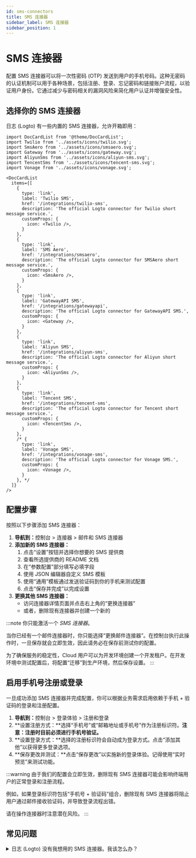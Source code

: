```yaml
---
id: sms-connectors
title: SMS 连接器
sidebar_label: SMS 连接器
sidebar_position: 1
---
```


# SMS 连接器

配置 SMS 连接器可以将一次性密码 (OTP) 发送到用户的手机号码。这种无密码的认证机制可以用于各种场景，包括注册、登录、忘记密码和链接账户流程，以验证用户身份。它通过减少与密码相关的漏洞风险来简化用户认证并增强安全性。

## 选择你的 SMS 连接器

日志 (Logto) 有一些内置的 SMS 连接器，允许开箱即用：

```mdx-code-block
import DocCardList from '@theme/DocCardList';
import Twilio from '../assets/icons/twilio.svg';
import SmsAero from '../assets/icons/smsaero.svg';
import Gateway from '../assets/icons/gateway.svg';
import AliyunSms from '../assets/icons/aliyun-sms.svg';
import TencentSms from '../assets/icons/tencent-sms.svg';
import Vonage from '../assets/icons/vonage.svg';

<DocCardList
  items={[
    {
      type: 'link',
      label: 'Twilio SMS',
      href: '/integrations/twilio-sms',
      description: 'The official Logto connector for Twilio short message service.',
      customProps: {
        icon: <Twilio />,
      }
    },
    {
      type: 'link',
      label: 'SMS Aero',
      href: '/integrations/smsaero',
      description: 'The official Logto connector for SMSAero short message service.',
      customProps: {
        icon: <SmsAero />,
      }
    },
    {
      type: 'link',
      label: 'GatewayAPI SMS',
      href: '/integrations/gatewayapi',
      description: 'The official Logto connector for GatewayAPI SMS.',
      customProps: {
        icon: <Gateway />,
      }
    },
    {
      type: 'link',
      label: 'Aliyun SMS',
      href: '/integrations/aliyun-sms',
      description: 'The official Logto connector for Aliyun short message service.',
      customProps: {
        icon: <AliyunSms />,
      }
    },
    {
      type: 'link',
      label: 'Tencent SMS',
      href: '/integrations/tencent-sms',
      description: 'The official Logto connector for Tencent short message service.',
      customProps: {
        icon: <TencentSms />,
      }
    },
    /* {
      type: 'link',
      label: 'Vonage SMS',
      href: '/integrations/vonage-sms',
      description: 'The official Logto connector for Vonage SMS.',
      customProps: {
        icon: <Vonage />,
      }
    }, */
  ]}
/>
```

## 配置步骤

按照以下步骤添加 SMS 连接器：

1. **导航到：**<CloudLink to="/connectors/passwordless">控制台 > 连接器 > 邮件和 SMS 连接器</CloudLink>
2. **添加新的 SMS 连接器：**
   1. 点击“设置”按钮并选择你想要的 SMS 提供商
   2. 查看所选提供商的 README 文档
   3. 在“参数配置”部分填写必填字段
   4. 使用 JSON 编辑器自定义 SMS 模板
   5. 使用“通用”模板通过发送验证码到你的手机来测试配置
   6. 点击“保存并完成”以完成设置
3. **更换其他 SMS 连接器：**
   - 访问连接器详情页面并点击右上角的“更换连接器”
   - 或者，删除现有连接器并创建一个新的

:::note
你只能激活一个 _SMS 连接器_。

当你已经有一个邮件连接器时，你只能选择“更换邮件连接器”。在控制台执行此操作时，一旦保存就会立即生效，因此请务必在保存前测试你的配置。

为了确保服务的稳定性，Cloud 用户可以为开发环境创建一个开发租户。在开发环境中测试配置后，将配置“迁移”到生产环境，然后保存设置。
:::

## 启用手机号注册或登录

一旦成功添加 SMS 连接器并完成配置，你可以根据业务需求启用依赖于手机 + 验证码的登录和注册配置。

1. **导航到：**<CloudLink to="/sign-in-experience/sign-up-and-sign-in">控制台 > 登录体验 > 注册和登录</CloudLink>
2. **设置注册方式：**选择“手机号”或“邮箱地址或手机号”作为注册标识符。**注意：注册时目前必须进行手机号验证。**
3. **设置登录方式：**选择的注册标识符会自动成为登录方式。点击“添加其他”以获得更多登录选项。
4. **保存更改并测试：**点击“保存更改”以实施新的登录体验。记得使用“实时预览”来测试功能。

:::warning
由于我们的配置会立即生效，删除现有 SMS 连接器可能会影响终端用户的正常登录和注册流程。

例如，如果登录标识符包括“手机号 + 验证码”组合，删除现有 SMS 连接器将阻止用户通过邮件接收验证码，并导致登录流程出错。

请在操作连接器时注意潜在风险。
:::

## 常见问题

<details>
<summary>日志 (Logto) 没有我想用的 SMS 连接器。我该怎么办？</summary>

我们仍在开发更多连接器。如果你需要更多选项，请在 Discord 上告诉我们你的需求，并在 [GitHub](https://github.com/logto-io/logto/issues) 上提交功能请求。如果你需要进一步的帮助，也可以 [通过电子邮件联系我们](mailto:contact@logto.io)。

对于开源日志 (Logto) 用户，我们提供了一种易于扩展的连接器创建方法，允许你根据具体场景 [自定义自己的连接器](/logto-oss/develop-your-connector)。我们欢迎你向日志 (Logto) 提交 pull request，以便社区中的其他人也能从你的工作中受益。

</details>
